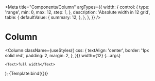
<Meta
  title="Components/Column"
  argTypes={{
    width: {
      control: {
        type: 'range',
        min: 0,
        max: 12,
        step: 1,
      },
      description: 'Absolute width in 12 grid',
      table: {
        defaultValue: {
          summary: 12,
        },
      },
    },
  }}
/>

# Column

  <Column
    className={useStyles({
      css: {
        textAlign: 'center',
        border: '1px solid red',
        padding: 2,
        margin: 2,
      },
    })}
    width={12}
    {...args}
  >
    <Text>full width</Text>
  </Column>
);

<Canvas>
  <Story name="Default">{Template.bind({})}</Story>
</Canvas>

<ArgsTable story="Default" />
